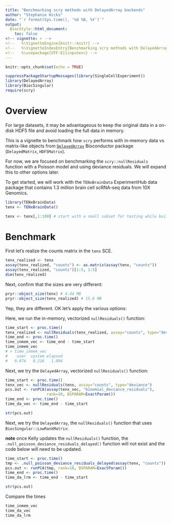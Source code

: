 ```yaml
---
title: "Benchmarking scry methods with DelayedArray backends"
author: "Stephanie Hicks"
date: "`r format(Sys.time(), '%d %B, %Y')`"
output: 
  BiocStyle::html_document:
    toc: false
<!-- vignette: > -->
<!--   %\VignetteEngine{knitr::knitr} -->
<!--   %\VignetteIndexEntry{Benchmarking scry methods with DelayedArray backends} -->
<!--   %\usepackage[UTF-8]{inputenc} -->
---
```


```r
knitr::opts_chunk$set(echo = TRUE)
```

```r
suppressPackageStartupMessages(library(SingleCellExperiment))
library(DelayedArray)
library(BiocSingular)
require(scry)
```

# Overview

For large datasets, it may be advantageous to keep the original data in a on-disk HDF5 file and avoid loading the full data in memory.

This is a vignette to benchmark how `scry` performs with in-memory data vs matrix-like objects from [`DelayedArray`](https://bioconductor.org/packages/DelayedArray) Bioconductor package (`DelayedMatrix`, `HDF5Matrix`). 

For now, we are focused on benchmarking the `scry::nullResiduals` function with a Poisson model and using deviance residuals. We will expand this to other options later. 

To get started, we will work with the `TENxBrainData` ExperimentHub data package that contains 1.3 million brain cell scRNA-seq data from 10X Genomics. 

```r
library(TENxBrainData)
tenx <- TENxBrainData()

tenx <- tenx[,1:100] # start with a small subset for testing while building benchmark code
```

# Benchmark

First let's realize the counts matrix in the `tenx` SCE. 
```r
tenx_realized <- tenx
assay(tenx_realized, "counts") <- as.matrix(assay(tenx, "counts"))
assay(tenx_realized, "counts")[1:5, 1:5]
dim(tenx_realized)
```

Next, confirm that the sizes are very different: 
```r
pryr::object_size(tenx) # 4.44 MB
pryr::object_size(tenx_realized) # 15.6 MB
```

Yep, they are different. OK let's apply the various options: 

Here, we run the in-memory, vectorized `nullResiduals()` function: 

```r
time_start <- proc.time()
tenx_realized <- nullResiduals(tenx_realized, assay="counts", type="deviance")
time_end <- proc.time()
time_inmem_vec <- time_end - time_start
time_inmem_vec
# > time_inmem_vec
#    user  system elapsed
#   0.874   0.216   1.094
```

Next, we try the `DelayedArray`, vectorized `nullResiduals()` function: 
```r
time_start <- proc.time()
tenx_vec <- nullResiduals(tenx, assay="counts", type="deviance")
pcs.out <- runPCA(assay(tenx_vec, "binomial_deviance_residuals"), 
                  rank=10, BSPARAM=ExactParam())
time_end <- proc.time()
time_da_vec <- time_end - time_start

str(pcs.out)
```

Next, we try the `DelayedArray`, the `nullResiduals()` function that uses 
`BiocSingular::LowRankMatrix`: 

**note** once Kelly updates the `nullResiduals()` function, the `.null_poisson_deviance_residuals_delayed()` function will not exist and the code below will need to be updated. 

```r
time_start <- proc.time()
tmp <- .null_poisson_deviance_residuals_delayed(assay(tenx, "counts"))
pcs.out <- runPCA(tmp, rank=10, BSPARAM=ExactParam())
time_end <- proc.time()
time_da_lrm <- time_end - time_start

str(pcs.out)
```

Compare the times 
```r
time_inmem_vec
time_da_vec
time_da_lrm
```

